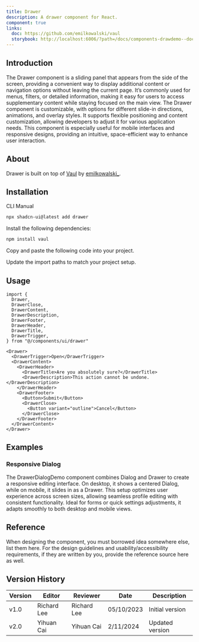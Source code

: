 ```yaml
---
title: Drawer
description: A drawer component for React.
component: true
links:
  doc: https://github.com/emilkowalski/vaul
  storybook: http://localhost:6006/?path=/docs/components-drawdemo--docs
---
```


## Introduction

The Drawer component is a sliding panel that appears from the side of the screen, providing a convenient way to display additional content or navigation options without leaving the current page. It’s commonly used for menus, filters, or detailed information, making it easy for users to access supplementary content while staying focused on the main view. The Drawer component is customizable, with options for different slide-in directions, animations, and overlay styles. It supports flexible positioning and content customization, allowing developers to adjust it for various application needs. This component is especially useful for mobile interfaces and responsive designs, providing an intuitive, space-efficient way to enhance user interaction.

<ComponentPreview name="drawer-demo" description="A drawer component." />

## About

Drawer is built on top of [Vaul](https://github.com/emilkowalski/vaul) by [emilkowalski\_](https://twitter.com/emilkowalski_).

## Installation

<Tabs defaultValue="cli">

<TabsList>
  <TabsTrigger value="cli">CLI</TabsTrigger>
  <TabsTrigger value="manual">Manual</TabsTrigger>
</TabsList>
<TabsContent value="cli">

```bash
npx shadcn-ui@latest add drawer
```

</TabsContent>

<TabsContent value="manual">

<Steps>

<Step>Install the following dependencies:</Step>

```bash
npm install vaul
```

<Step>Copy and paste the following code into your project.</Step>

<ComponentSource name="drawer" />

<Step>Update the import paths to match your project setup.</Step>

</Steps>

</TabsContent>

</Tabs>

## Usage

```tsx showLineNumbers
import {
  Drawer,
  DrawerClose,
  DrawerContent,
  DrawerDescription,
  DrawerFooter,
  DrawerHeader,
  DrawerTitle,
  DrawerTrigger,
} from "@/components/ui/drawer"
```

```tsx showLineNumbers
<Drawer>
  <DrawerTrigger>Open</DrawerTrigger>
  <DrawerContent>
    <DrawerHeader>
      <DrawerTitle>Are you absolutely sure?</DrawerTitle>
      <DrawerDescription>This action cannot be undone.</DrawerDescription>
    </DrawerHeader>
    <DrawerFooter>
      <Button>Submit</Button>
      <DrawerClose>
        <Button variant="outline">Cancel</Button>
      </DrawerClose>
    </DrawerFooter>
  </DrawerContent>
</Drawer>
```

## Examples

### Responsive Dialog

The DrawerDialogDemo component combines Dialog and Drawer to create a responsive editing interface. On desktop, it shows a centered Dialog, while on mobile, it slides in as a Drawer. This setup optimizes user experience across screen sizes, allowing seamless profile editing with consistent functionality. Ideal for forms or quick settings adjustments, it adapts smoothly to both desktop and mobile views.

<ComponentPreview name="drawer-dialog" />

## Reference

When designing the component, you must borrowed idea somewhere else, list them here.
For the design guidelines and usability/accessibility requirements, if they are written by you, provide the reference source here as well.

## Version History

| Version | Editor      | Reviewer    | Date       | Description     |
| ------- | ----------- | ----------- | ---------- | --------------- |
| v1.0    | Richard Lee | Richard Lee | 05/10/2023 | Initial version |
| v2.0    | Yihuan Cai  | Yihuan Cai  | 2/11/2024  | Updated version |
